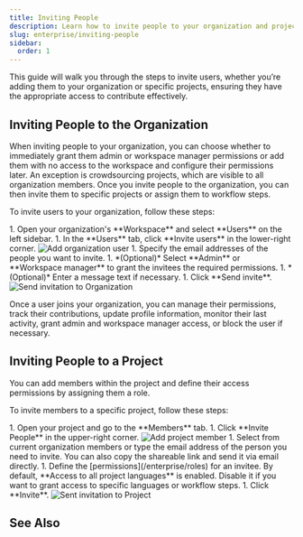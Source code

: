 ```yaml
---
title: Inviting People
description: Learn how to invite people to your organization and project
slug: enterprise/inviting-people
sidebar:
  order: 1
---
```



This guide will walk you through the steps to invite users, whether you’re adding them to your organization or specific projects, ensuring they have the appropriate access to contribute effectively.

## Inviting People to the Organization

When inviting people to your organization, you can choose whether to immediately grant them admin or workspace manager permissions or add them with no access to the workspace and configure their permissions later. An exception is crowdsourcing projects, which are visible to all organization members. Once you invite people to the organization, you can then invite them to specific projects or assign them to workflow steps.

To invite users to your organization, follow these steps:

<Steps>
  1. Open your organization's **Workspace** and select **Users** on the left sidebar.
  1. In the **Users** tab, click **Invite users** in the lower-right corner. <Image src={addUsers} alt="Add organization user" />
  1. Specify the email addresses of the people you want to invite.
  1. *(Optional)* Select **Admin** or **Workspace manager** to grant the invitees the required permissions.
  1. *(Optional)* Enter a message text if necessary. 
  1. Click **Send invite**. <Image src={inviteOrganizationUser} alt="Send invitation to Organization" class="width-xl" />
</Steps>

Once a user joins your organization, you can manage their permissions, track their contributions, update profile information, monitor their last activity, grant admin and workspace manager access, or block the user if necessary.

## Inviting People to a Project

You can add members within the project and define their access permissions by assigning them a role.

<LinkCard
  title="Roles"
  description="Learn more about the roles and permissions in Crowdin Enterprise."
  href="/enterprise/roles"
/>
To invite members to a specific project, follow these steps:

<Steps>
  1. Open your project and go to the **Members** tab.
  1. Click **Invite People** in the upper-right corner. <Image src={inviteProjectUser} alt="Add project member" />
  1. Select from current organization members or type the email address of the person you need to invite. You can also copy the shareable link and send it via email directly.  
  1. Define the [permissions](/enterprise/roles) for an invitee. By default, **Access to all project languages** is enabled. Disable it if you want to grant access to specific languages or workflow steps.
  1. Сlick **Invite**. <Image src={projectPermissions} alt="Sent invitation to Project" />
</Steps>

## See Also

<CardGrid>
  <LinkCard
    title="Project Members"
    href="/enterprise/project-members"
  />
  <LinkCard
    title="Manager Permissions"
    href="/enterprise/manager-permissions"
  />
</CardGrid>
